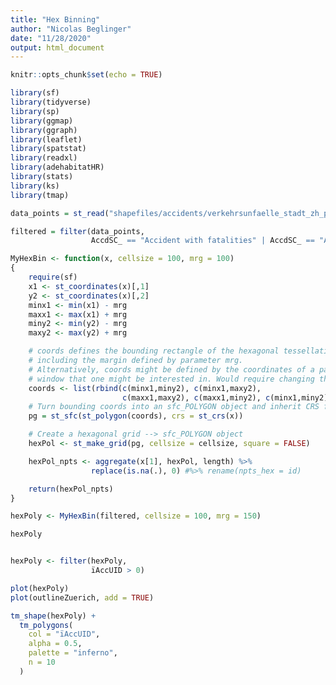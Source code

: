 ```yaml
---
title: "Hex Binning"
author: "Nicolas Beglinger"
date: "11/28/2020"
output: html_document
---
```


```r
knitr::opts_chunk$set(echo = TRUE)
```

```r
library(sf)
library(tidyverse)
library(sp)
library(ggmap)
library(ggraph)
library(leaflet)
library(spatstat)
library(readxl)
library(adehabitatHR)
library(stats)
library(ks)
library(tmap)
```


```r
data_points = st_read("shapefiles/accidents/verkehrsunfaelle_stadt_zh_points_new.shp")

filtered = filter(data_points, 
                  AccdSC_ == "Accident with fatalities" | AccdSC_ == "Accident with severe injuries")
```

```r
MyHexBin <- function(x, cellsize = 100, mrg = 100)
{
    require(sf)
    x1 <- st_coordinates(x)[,1]
    y2 <- st_coordinates(x)[,2]
    minx1 <- min(x1) - mrg
    maxx1 <- max(x1) + mrg
    miny2 <- min(y2) - mrg
    maxy2 <- max(y2) + mrg

    # coords defines the bounding rectangle of the hexagonal tessellation,
    # including the margin defined by parameter mrg.
    # Alternatively, coords might be defined by the coordinates of a particular 
    # window that one might be interested in. Would require changing this code.
    coords <- list(rbind(c(minx1,miny2), c(minx1,maxy2),
                         c(maxx1,maxy2), c(maxx1,miny2), c(minx1,miny2)))
    # Turn bounding coords into an sfc_POLYGON object and inherit CRS from x
    pg = st_sfc(st_polygon(coords), crs = st_crs(x))

    # Create a hexagonal grid --> sfc_POLYGON object
    hexPol <- st_make_grid(pg, cellsize = cellsize, square = FALSE)

    hexPol_npts <- aggregate(x[1], hexPol, length) %>%
                  replace(is.na(.), 0) #%>% rename(npts_hex = id)

    return(hexPol_npts)
}
```

```r
hexPoly <- MyHexBin(filtered, cellsize = 100, mrg = 150)

hexPoly


hexPoly <- filter(hexPoly,
                  ïAccUID > 0)

plot(hexPoly)
plot(outlineZuerich, add = TRUE)

```

```r
tm_shape(hexPoly) +
  tm_polygons(
    col = "ïAccUID",
    alpha = 0.5,
    palette = "inferno",
    n = 10
  )



```




